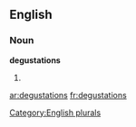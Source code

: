 
==English==

===Noun===
'''degustations'''

# {{plural of|[[degustation]]}}

[[Category:English plurals]]

[[ar:degustations]]
[[fr:degustations]]
